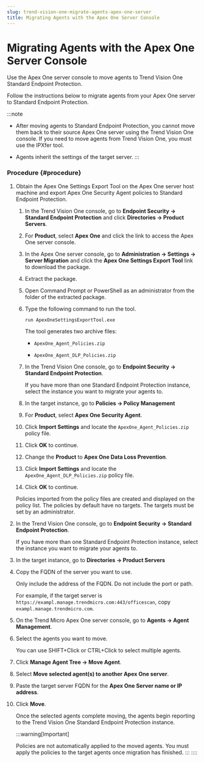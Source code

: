 ```yaml
---
slug: trend-vision-one-migrate-agents-apex-one-server
title: Migrating Agents with the Apex One Server Console
---
```

# Migrating Agents with the Apex One Server Console

Use the Apex One server console to move agents to Trend Vision One Standard Endpoint Protection.

Follow the instructions below to migrate agents from your Apex One server to Standard Endpoint Protection.

:::note

- After moving agents to Standard Endpoint Protection, you cannot move them back to their source Apex One server using the Trend Vision One console. If you need to move agents from Trend Vision One, you must use the IPXfer tool.

- Agents inherit the settings of the target server.
:::

### Procedure {#procedure}

1.  Obtain the Apex One Settings Export Tool on the Apex One server host machine and export Apex One Security Agent policies to Standard Endpoint Protection.

    1.  In the Trend Vision One console, go to **Endpoint Security → Standard Endpoint Protection** and click **Directories → Product Servers**.

    2.  For **Product**, select **Apex One** and click the link to access the Apex One server console.

    3.  In the Apex One server console, go to **Administration → Settings → Server Migration** and click the **Apex One Settings Export Tool** link to download the package.

    4.  Extract the package.

    5.  Open Command Prompt or PowerShell as an administrator from the folder of the extracted package.

    6.  Type the following command to run the tool.

        `run ApexOneSettingsExportTool.exe`

        The tool generates two archive files:

        - `ApexOne_Agent_Policies.zip`

        - `ApexOne_Agent_DLP_Policies.zip`

    7.  In the Trend Vision One console, go to **Endpoint Security → Standard Endpoint Protection**.

        If you have more than one Standard Endpoint Protection instance, select the instance you want to migrate your agents to.

    8.  In the target instance, go to **Policies → Policy Management**

    9.  For **Product**, select **Apex One Security Agent**.

    10. Click **Import Settings** and locate the `ApexOne_Agent_Policies.zip` policy file.

    11. Click **OK** to continue.

    12. Change the **Product** to **Apex One Data Loss Prevention**.

    13. Click **Import Settings** and locate the `ApexOne_Agent_DLP_Policies.zip` policy file.

    14. Click **OK** to continue.

    Policies imported from the policy files are created and displayed on the policy list. The policies by default have no targets. The targets must be set by an administrator.

2.  In the Trend Vision One console, go to **Endpoint Security → Standard Endpoint Protection**.

    If you have more than one Standard Endpoint Protection instance, select the instance you want to migrate your agents to.

3.  In the target instance, go to **Directories → Product Servers**

4.  Copy the FQDN of the server you want to use.

    Only include the address of the FQDN. Do not include the port or path.

    For example, if the target server is `https://exampl.manage.trendmicro.com:443/officescan`, copy `exampl.manage.trendmicro.com`.

5.  On the Trend Micro Apex One server console, go to **Agents → Agent Management**.

6.  Select the agents you want to move.

    You can use SHIFT+Click or CTRL+Click to select multiple agents.

7.  Click **Manage Agent Tree → Move Agent**.

8.  Select **Move selected agent(s) to another Apex One server**.

9.  Paste the target server FQDN for the **Apex One Server name or IP address**.

10. Click **Move**.

    Once the selected agents complete moving, the agents begin reporting to the Trend Vision One Standard Endpoint Protection instance.

    :::warning[Important]

    Policies are not automatically applied to the moved agents. You must apply the policies to the target agents once migration has finished.
    :::
::::
